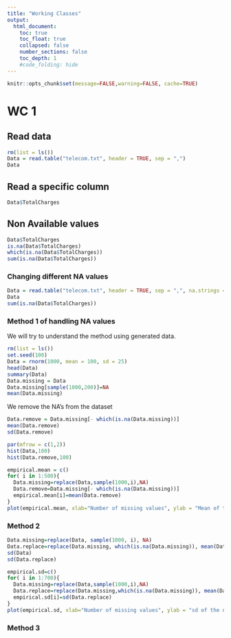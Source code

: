 ```yaml
---
title: "Working Classes"
output:
  html_document:
    toc: true
    toc_float: true
    collapsed: false
    number_sections: false
    toc_depth: 1
    #code_folding: hide
---
```


```r
knitr::opts_chunk$set(message=FALSE,warning=FALSE, cache=TRUE)
```
# WC 1
## Read data
```r
rm(list = ls())
Data = read.table("telecom.txt", header = TRUE, sep = ",")
Data
```

## Read a specific column
```r
Data$TotalCharges
```

## Non Available values
```r
Data$TotalCharges
is.na(Data$TotalCharges)
which(is.na(Data$TotalCharges))
sum(is.na(Data$TotalCharges))
```

### Changing different NA values
```r
Data = read.table("telecom.txt", header = TRUE, sep = ",", na.strings = c("na", "N/A", "NaN","NA"))
Data
sum(is.na(Data$TotalCharges))
```

### Method 1 of handling NA values
We will try to understand the method using generated data.
```r
rm(list = ls())
set.seed(100)
Data = rnorm(1000, mean = 100, sd = 25)
head(Data)
summary(Data)
Data.missing = Data
Data.missing[sample(1000,200)]=NA
mean(Data.missing)
```

We remove the NA's from the dataset
```r
Data.remove = Data.missing[- which(is.na(Data.missing))]
mean(Data.remove)
sd(Data.remove)
```

```r
par(mfrow = c(1,2))
hist(Data,100)
hist(Data.remove,100)
```

```r
empirical.mean = c()
for( i in 1:500){
  Data.missing=replace(Data,sample(1000,i),NA)
  Data.remove=Data.missing[- which(is.na(Data.missing))]
  empirical.mean[i]=mean(Data.remove)
}
plot(empirical.mean, xlab="Number of missing values", ylab = "Mean of the new data set", main="Mean of the data set after removing the missing values", pch=20, lwd=2, col="blue")


```

### Method 2
```r
Data.missing=replace(Data, sample(1000, i), NA)
Data.replace=replace(Data.missing, which(is.na(Data.missing)), mean(Data.missing[- which(is.na(Data.missing))]))
sd(Data)
sd(Data.replace)
```

```r
empirical.sd=c()
for( i in 1:700){
  Data.missing=replace(Data,sample(1000,i),NA)
  Data.replace=replace(Data.missing,which(is.na(Data.missing)), mean(Data.missing[- which(is.na(Data.missing))]))
  empirical.sd[i]=sd(Data.replace)
}
plot(empirical.sd, xlab="Number of missing values", ylab = "sd of the new data set", main="sd of the data set after replacing the missing values by the mean", pch=20, lwd=2, col="blue")

```
### Method 3
